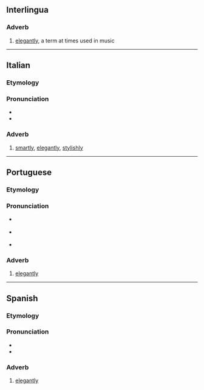 ==Interlingua==

===Adverb===
{{head|ia|adverb}}

# [[elegantly]], a term at times used in music

----

==Italian==

===Etymology===
{{suffix|elegante|mente|lang=it}}

===Pronunciation===
* {{IPA|/eleɡanteˈmente/|lang=it}}
* {{rhymes|ente|lang=it}}

===Adverb===
{{it-adv}}

# [[smartly]], [[elegantly]], [[stylishly]]

----

==Portuguese==

===Etymology===
{{pt-etym-mente|elegante}}

===Pronunciation===
* {{a|BR}} {{IPA|/eleˌɡɐ̃t͡ʃiˈmẽt͡ʃi/|lang=pt}}
* {{a|PT}} {{IPA|/ilɨˌɣɐ̃tɨˈmẽtɨ/|lang=pt}}
* {{hyphenation|e|le|gan|te|men|te|lang=pt}}

===Adverb===
{{pt-adv}}

# [[elegantly]]

----

==Spanish==

===Etymology===
{{suffix|elegante|mente|lang=es}}

===Pronunciation===
* {{es-IPA|elegánteménte}}
* {{hyphenation|e|le|gan|te|men|te|lang=es}}

===Adverb===
{{es-adv}}

# [[elegantly]]